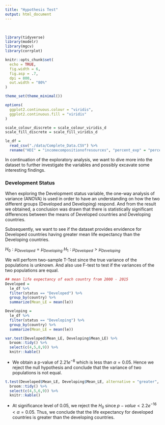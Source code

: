 ```yaml
---
title: "Hypothesis Test"
output: html_document
---
```

<br>

```r
library(tidyverse)
library(modelr)
library(mgcv)
library(corrplot)

knitr::opts_chunk$set(
  echo = TRUE,
  fig.width = 6,
  fig.asp = .7,
  dpi = 800,
  out.width = "80%"
)

theme_set(theme_minimal())

options(
  ggplot2.continuous.colour = "viridis",
  ggplot2.continuous.fill = "viridis"
)

scale_colour_discrete = scale_colour_viridis_d
scale_fill_discrete = scale_fill_viridis_d
```


```r
le_df = 
  read_csv("./data/Complete_Data.CSV") %>% 
  rename("HDI" = "incomecompositionofresources", "percent_exp" = "percentageexpenditure", "total_exp" = "totalexpenditure", "le" = "lifeexpectancy", "adult_mort" = "adult_mortality", "thin_1_19" = "thinness1_19years", "thin_5_9" = "thinness5_9years", "under_five" = "under_fivedeaths")
```

In continuation of the exploratory analysis, we want to dive more into the dataset to further investigate the variables and possibly excavate some interesting findings.

### Development Status 
When exploring the Development status variable, the one-way analysis of variance (ANOVA) is used in order to have an understanding on how the two different groups (Developed and Developing) respond. And from the result we obtained, a conclusion was drawn that there is statistically significant differences between the means of Developed countries and Developing countries. 

Subsequently, we want to see if the dataset provides envidence for Developed countries having greater mean life expectancy than the Developing countries. 

$H_{0}: \mu_{Developed} = \mu_{Developing}$
$H_{1}: \mu_{Developed} > \mu_{Developing}$

We will perform two-sample T-Test since the true variance of the populations is unknown. And also use F-test to test if the variances of the two populations are equal. 

```r
## mean life expectancy of each country from 2000 - 2015
Developed = 
  le_df %>% 
  filter(status == "Developed") %>% 
  group_by(country) %>% 
  summarize(Mean_LE = mean(le))

Developing = 
  le_df %>% 
  filter(status == "Developing") %>% 
  group_by(country) %>% 
  summarize(Mean_LE = mean(le))

var.test(Developed$Mean_LE, Developing$Mean_LE) %>% 
  broom::tidy() %>% 
  select(c(4,5,8,9)) %>% 
  knitr::kable()
```

* We obtain a p-value of $2.21e^{-8}$ which is less than $\alpha = 0.05$. Hence we reject the null hypothesis and conclude that the variance of two populations is not equal.

```r
t.test(Developed$Mean_LE, Developing$Mean_LE, alternative = "greater", var.equal = FALSE) %>% 
  broom::tidy() %>% 
  select(c(4,5,6,9)) %>% 
  knitr::kable()
```

* At significance level of 0.05, we reject the $H_{0}$ since $p-value < 2.2e^{-16} < \alpha = 0.05$. Thus, we conclude that the life expectancy for developed countries is greater than the developing countries.






